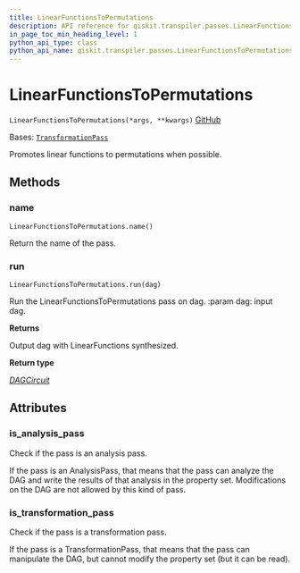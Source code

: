 ```yaml
---
title: LinearFunctionsToPermutations
description: API reference for qiskit.transpiler.passes.LinearFunctionsToPermutations
in_page_toc_min_heading_level: 1
python_api_type: class
python_api_name: qiskit.transpiler.passes.LinearFunctionsToPermutations
---
```


# LinearFunctionsToPermutations

<span id="qiskit.transpiler.passes.LinearFunctionsToPermutations" />

`LinearFunctionsToPermutations(*args, **kwargs)` [GitHub](https://github.com/qiskit/qiskit/tree/stable/0.24/qiskit/transpiler/passes/synthesis/linear_functions_synthesis.py "view source code")

Bases: [`TransformationPass`](qiskit.transpiler.TransformationPass "qiskit.transpiler.basepasses.TransformationPass")

Promotes linear functions to permutations when possible.

## Methods

<span id="qiskit-transpiler-passes-linearfunctionstopermutations-name" />

### name

<span id="qiskit.transpiler.passes.LinearFunctionsToPermutations.name" />

`LinearFunctionsToPermutations.name()`

Return the name of the pass.

<span id="qiskit-transpiler-passes-linearfunctionstopermutations-run" />

### run

<span id="qiskit.transpiler.passes.LinearFunctionsToPermutations.run" />

`LinearFunctionsToPermutations.run(dag)`

Run the LinearFunctionsToPermutations pass on dag. :param dag: input dag.

**Returns**

Output dag with LinearFunctions synthesized.

**Return type**

[*DAGCircuit*](qiskit.dagcircuit.DAGCircuit "qiskit.dagcircuit.dagcircuit.DAGCircuit")

## Attributes

<span id="qiskit.transpiler.passes.LinearFunctionsToPermutations.is_analysis_pass" />

### is\_analysis\_pass

Check if the pass is an analysis pass.

If the pass is an AnalysisPass, that means that the pass can analyze the DAG and write the results of that analysis in the property set. Modifications on the DAG are not allowed by this kind of pass.

<span id="qiskit.transpiler.passes.LinearFunctionsToPermutations.is_transformation_pass" />

### is\_transformation\_pass

Check if the pass is a transformation pass.

If the pass is a TransformationPass, that means that the pass can manipulate the DAG, but cannot modify the property set (but it can be read).

